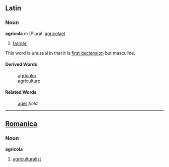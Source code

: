 ==Latin==
===Noun===
'''agricola''' ''m'' (Plural: [[agricolae]])

# [[farmer]]

This word is unusual in that it is [[first declension]] but masculine.

====Derived Words====
: [[agricolor]]
: [[agriculture]]

====Related Words====
: [[ager]] ''field''
----

==[[Romanica]]==
===Noun===
<b>agricola</b>
#[[agriculturalist]]